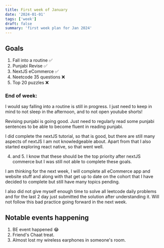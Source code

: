 ```yaml
---
title: First week of January
date: '2024-01-01'
tags: ['week']
draft: false
summary: 'first week plan for Jan 2024'
---
```


## Goals

1. Fall into a routine ✅
2. Punjabi Revise ✅
3. NextJS eCommerce ✅
4. Neetcode 35 questions ❌
5. Top 20 puzzles ❌

### End of week:

I would say falling into a routine is still in progress. I just need to keep in mind to not sleep in the afternoon, and to not open youtube shorts!

Revising punjabi is going good. Just need to regularly read some punjabi sentences to be able to become fluent in reading punjabi.

I did complete the nextJS tutorial, so that is good, but there are still many aspects of nextJS I am not knowledgeable about.
Apart from that I also started exploring react native, so that went well.

4. and 5. I know that these should be the top priority after nextJS commerce but I was still not able to complete these goals.

I am thinking for the next week, I will complete all eCommerce app and website stuff and along with that get up to date on the cohort that I have decided to complete
but still have many topics pending.

I also did not give myself enough time to solve all leetcode daily problems and for the last 2 day just submitted the solution after understanding it. Will not follow this
bad practice going forward in the next week.

## Notable events happening

1. BE event happened 😂
2. Friend's Chaat treat.
3. Almost lost my wireless earphones in someone's room.
